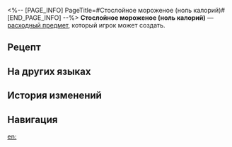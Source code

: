 <%-- [PAGE_INFO]
PageTitle=#Стослойное мороженое (ноль калорий)#
[END_PAGE_INFO] --%>
{{Расходный предмет Инфобокс
|id          = 401024
|Изображения = Предмет Стослойное мороженое (ноль калорий).png
|Тип         = Расходные предметы защиты
|Редкость    = 2
|Эффект      = Повышает макс. НР всех союзников на 10% плюс 210 НР в следующем бою.
|Описание    = Вряд ли в Мире грёз существует еда, от которой может пострадать ваша фигура. Тем не менее размеры этого десерта поистине ошеломляют, поэтому продавцу даже пришлось указать, что он содержит «ноль калорий».
|Рецепт      = {{cx|Отсутствует источник}}
|Источник1   = [[Универсальная машина для синтеза]]
|Источник2   = [[Ресторан «Часы»]]
|Источник3   = 
}}
{{Описание|''«Беспокойство о фигуре может преодолевать время и пространство».''}}
'''Стослойное мороженое (ноль калорий)''' — [[расходный предмет]], который игрок может создать.

==Рецепт==
{{Рецепт
|Тип        = Синтез
|Группа     = Расходные предметы
|Голод      = 1
|Ядро льда  = 2
|Сортировка = Голод;Ядро льда
}}

==На других языках==
{{На других языках
|en   = Hundred-Layer Sundae (Zero Calories)
|zhs  = 百层圣代（零卡）
|zht  = 百層聖代（零卡）
|ja   = 百層サンデー（カロリーゼロ）
|ko   = 백 층 선디(제로칼로리)
|es   = Helado de cien capas (cero calorías)
|fr   = Sundae multi-couche (zéro calorie)
|ru   = Стослойное мороженое (ноль калорий)
|th   = Hundred-Layer Sundae (Zero Calories)
|vi   = Kem Mứt Trăm Tầng (0 Calo)
|de   = Geschichtetes Eis (Null Kalorien)
|id   = Hundred-Layer Sundae (Zero Calorie)
|pt   = Sundae de Cem Camadas (Zero Caloria)
}}

==История изменений==
{{История изменений|3.5}}

==Навигация==
{{Расходные предметы Навбокс}}

[[en:]]